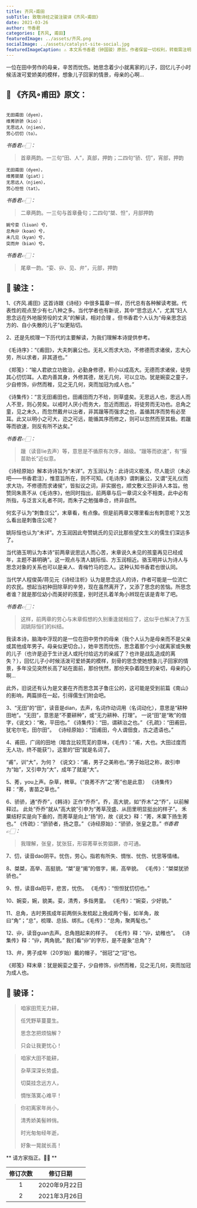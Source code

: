 ```yaml
---
title: 齐风∘甫田
subTitle: 致敬诗经之骏注骏译《齐风∘甫田》 
date: 2021-03-26 
author: 书香君
categories: [齐风, 甫田]
featuredImage: ../assets/齐风.png
socialImage: ../assets/catalyst-site-social.jpg
featuredImageCaption: ⚠️️ 本文系书香君（钟国骏）原创，作者保留一切权利，转载需注明出处。
---
```


一位在田中劳作的母亲，辛苦而忧伤。她思念着少小就离家的儿子，回忆儿子小时候活泼可爱娇美的模样，想象儿子回家的情景，母亲的心啊…

## 🌼 《齐风∘甫田》原文：
```

无田甫田（dyen），
维莠骄骄（kio）；
无思远人（njien），
劳心忉忉（to）。

```
*书香君👉🏻：* 

> 首章两韵。一三句“田、人”，真部，押韵；二四句“骄、忉”，宵部，押韵

```
无田甫田（dyen），
维莠桀桀（giat）；
无思远人（njien），
劳心怛怛（tat）。

```
*书香君👉🏻：* 

> 二章两韵。一三句与首章叠句；二四句“桀、怛”，月部押韵

```
婉兮娈（liuan）兮，
总角丱（koan）兮，
未几见（kyan）兮，
突而弁（bian）兮。

```
*书香君👉🏻：* 

> 尾章一韵。“娈、丱、见、弁”，元部，押韵

## 🍁️ 骏注：

1、《齐风.甫田》这首诗跟《诗经》中很多篇章一样，历代总有各种解读考据。代表性的观点至少有七八种之多。当代学者也有新说，其中“思念远人”，尤其“妇人思念远在外地服劳役的丈夫”的解读，相对合理 。但书香君个人认为“母亲思念远方的、自小失散的儿子”似更贴切。

2、还是先梳理一下历代的主要解读，为我们理解本诗提供参考。

《毛诗序》：“《甫田》，大夫刺襄公也。无礼义而求大功，不修德而求诸侯，志大心劳，所以求者，非其道也。”

《郑笺》：“喻人君欲立功致治，必勤身修德，积小以成高大。无德而求诸侯，徒劳其心忉忉耳。人君内善其身，外修其德，居无几何，可以立功。犹是婉娈之童子，少自修饰，丱然而稚，见之无几何，突而加冠为成人也。”

《诗集传》：“言无田甫田也，田甫田而力不给，则草盛矣。无思远人也，思远人而人不至，则心劳矣。以戒时人厌小而务大，忽近而图远，将徒劳而无功也。总角之童，见之未久，而忽然戴弁以出者，非其躐等而强求之也，盖循其序而势有必至耳。此又以明小之可大，迩之可远，能循其序而修之，则可以忽然而至其极。若躐等而欲速，则反有所不达矣。”

*书香君👉🏻：* 

> 躐（读音lie去声）等，意思是不循原有次序，越级。“躐等而欲速”，有“揠苗助长”近似意。

《诗经原始》解本诗诗旨为“未详”。方玉润认为：此诗词义极浅，尽人能识（未必吧——书香君注），惟意旨所在，则不可知。《毛诗序》谓刺襄公，又谓“无礼仪而求大功，不修德而求诸侯”，皆拟议之词，非实据也，顺文敷义恐非诗人本旨。他赞同朱熹不从《毛诗序》，他同时指出，前两章与后一章词义全不相类，此中必有所指，与泛言义礼者不同，而朱子之勉强串合，终非自然。

何玄子认为“刺鲁庄公”，末章看，有点像。但是前两章又哪里看出有刺意呢？又怎么看出是刺鲁庄公呢？

姚际恒也认为“未详”。方玉润因此夸赞姚氏的见识比那些望文生义的儒生们深远多了。

当代骆玉明认为本诗“前两章说思远人而心苦，末章说久未见的孩童再见已经成年，主题不甚明确”。这一观点与清人姚际恒、方玉润相近。骆玉明并认为诗人与思念对象的关系也可以是亲人、青梅竹马的恋人。这种认知书香君也很认同。

当代学人程俊英/蒋见元《诗经注析》认为是思念远人的诗，作者可能是一位流亡的农民。想起当初种田除草的辛劳，现在虽然离开了，又添了思念的苦恼。所思念者谁？就是那位幼小而美好的孩童，别时还扎着羊角小辫现在该是青年了吧。

*书香君👉🏻：* 

> 这样，前两章的劳心与末章假想的久别重逢就相应了，这似乎也解决了方玉润姚际恒们的纠结。

我读本诗，脑海中浮现的是一位在田中劳作的母亲（我个人认为是母亲而不是父亲或其他成年男子。母亲似更切合。），她辛苦而忧伤，思念着那个少小就离家或失散的儿子（也许是迫于生计送人或托付给远方的亲戚了？也许是战乱造成的离失？），回忆儿子小时候活泼可爱娇美的模样，刻骨的思念使她想象儿子回家的情景，多年没见突然长高了站在面前，那份恍然，那份夹杂着陌生的亲切，母亲的心啊…

此外，旧说还有认为是文姜在齐而思念其子鲁庄公的，这可能是受到前篇《南山》的影响，两篇排在一起，引得儒生们附会吧。

3、“无田”的“田”，读音是dian，去声，名词作动词用（名词动化），意思是“耕种田地”。“无田”，意思是“不要耕种”，或“无力耕种、打理”。
一说“田”是“畋”的借字，《说文》：“畋，平田也。”
《诗集传》：“田，谓耕治之也。”
《孔疏》：“田甫田，犹宅尔宅，田尔田”。
《诗经原始》：“田甫田，今人谓佃食，古之遗语也。”

4、甫田，广阔的田地（暗含比较荒芜的意味，《毛传》：“甫，大也。大田过度而无人功，终不能获”）。这里的“田”就是名词了。

“甫”，训“大”，为何？
《说文》：“甫，男子之美称也。”男子始冠之称，故引申为“始”，又引申为“大”，成年了就是“大”。

5、莠，you上声。杂草，稗草。（“良莠不齐”之“莠”也是此意）
《诗集传》释：“莠，害苗之草也。”

6、骄骄，通“乔乔”，《韩诗》正作“乔乔”。乔，高大貌，如“乔木”之“乔”，以前解释过。
此处“乔乔”就从“高大貌”引申为“莠草茂盛、从田里明显挺出的样子”。
禾粟结籽实是向下垂的，而莠草是向上“扬”的，故《说文》释：“莠，禾粟下扬生莠也。”
《传疏》：“骄骄者，扬之意。”
《诗经原始》：“骄骄，张皇之意。”
*书香君👉🏻：* 

> 我理解，张皇，犹张狂，形容莠草长势猖獗，亦可通。

7、忉，读音dao阴平。忧伤，劳心。指若有所失、惆怅、忧伤、忧思等情绪。

8、桀桀，高举、高挺貌。“桀”是“揭”的借字，揭，高举貌。
《毛传》：“桀桀犹骄骄也。”

9、怛，读音da阳平，悲苦，忧伤。
《毛传》：“怛怛犹忉忉也。”

10、婉娈，婉，貌美。娈，清秀，多指男童。
《毛传》：“婉娈，少好貌。”

11、总角，古时男孩成年前两侧头发梳起上挽成两个髻，如羊角，故曰“角”；“总”，梳理、总括、绑扎。《毛传》：“总角，聚两髦也。”

12、丱，读音guan去声。总角翘起来的样子。
《毛传》释：“丱，幼稚也”。
《诗集传》释：“丱，两角貌。”
我们看“丱”的字形，是不是象“总角”？

13、弁，男子成年（20岁始）戴的帽子，“弱冠”之“冠”也。

《郑笺》释末章：犹是婉娈之童子，少自修饰，丱然而稚，见之无几何，突而加冠为成人也。

## 🍁️ 骏译：

> 咱家田荒无力耕，
> 
> 任凭野草蔓蔓生。
> 
> 思念怎把烦恼解？
> 
> 只会让我更忧心！

> 咱家大田不能耕，
> 
> 杂草深深长势盛。
> 
> 切莫挂念远方人，
> 
> 惆怅落寞心难平！

> 你初离家年尚小，
> 
> 清秀娇美髻辫俏。
> 
> 时光匆匆经年逝，
> 
> 好象一晃就长高！

** 请方家指正。🙏🏻 **

| 修订次数      | 修订日期 | 
|   :----: |    :----:   | 
| 1    | 2020年9月22日       | 
| 2    | 2021年3月26日       | 
